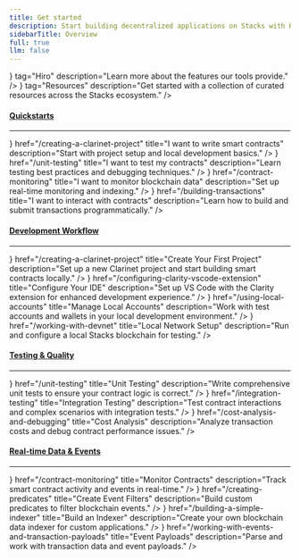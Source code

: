 ```yaml
---
title: Get started
description: Start building decentralized applications on Stacks with Hiro tools.
sidebarTitle: Overview
full: true
llm: false
---
```



<div className='flex flex-col space-y-10 pt-0'>

<Cards>
  <SecondaryCard
    href="/features"
    title="Intro to Hiro tooling"
    icon={<Hiro />}
    tag="Hiro"
    description="Learn more about the features our tools provide."
  />
  <SecondaryCard
    href="/recommended-resources"
    title="Recommended resources"
    icon={<NotebookIcon />}
    tag="Resources"
    description="Get started with a collection of curated resources across the Stacks ecosystem."
  />
</Cards>

<div className="flex flex-col">
  <h4 id="explore-by-goal" className="scroll-m-20">
    <a
      href="#explore-by-goal"
      className="not-prose group text-sm text-muted-foreground uppercase"
    >
      Quickstarts
    </a>
  </h4>
  <hr className="border-t border-border my-2" />
  <Cards>
    <SmallCard
      icon={<Rocket />}
      href="/creating-a-clarinet-project"
      title="I want to write smart contracts"
      description="Start with project setup and local development basics."
    />
    <SmallCard
      icon={<Shield />}
      href="/unit-testing"
      title="I want to test my contracts"
      description="Learn testing best practices and debugging techniques."
    />
    <SmallCard
      icon={<Zap />}
      href="/contract-monitoring"
      title="I want to monitor blockchain data"
      description="Set up real-time monitoring and indexing."
    />
    <SmallCard
      icon={<Hammer />}
      href="/building-transactions"
      title="I want to interact with contracts"
      description="Learn how to build and submit transactions programmatically."
    />
  </Cards>
</div>

<div className="flex flex-col">
  <h4 id="explore-by-workflow" className="scroll-m-20">
    <a
      href="#explore-by-workflow"
      className="not-prose group text-sm text-muted-foreground uppercase"
    >
      Development Workflow
    </a>
  </h4>
  <hr className="border-t border-border my-2" />
  <Cards>
    <SmallCard
      icon={<Code />}
      href="/creating-a-clarinet-project"
      title="Create Your First Project"
      description="Set up a new Clarinet project and start building smart contracts locally."
    />
    <SmallCard
      icon={<Terminal />}
      href="/configuring-clarity-vscode-extension"
      title="Configure Your IDE"
      description="Set up VS Code with the Clarity extension for enhanced development experience."
    />
    <SmallCard
      icon={<Wallet />}
      href="/using-local-accounts"
      title="Manage Local Accounts"
      description="Work with test accounts and wallets in your local development environment."
    />
    <SmallCard
      icon={<Database />}
      href="/working-with-devnet"
      title="Local Network Setup"
      description="Run and configure a local Stacks blockchain for testing."
    />
  </Cards>
</div>

<div className="flex flex-col">
  <h4 id="explore-by-testing" className="scroll-m-20">
    <a
      href="#explore-by-testing"
      className="not-prose group text-sm text-muted-foreground uppercase"
    >
      Testing & Quality
    </a>
  </h4>
  <hr className="border-t border-border my-2" />
  <Cards>
    <SmallCard
      icon={<TestTube />}
      href="/unit-testing"
      title="Unit Testing"
      description="Write comprehensive unit tests to ensure your contract logic is correct."
    />
    <SmallCard
      icon={<Layers />}
      href="/integration-testing"
      title="Integration Testing"
      description="Test contract interactions and complex scenarios with integration tests."
    />
    <SmallCard
      icon={<Calculator />}
      href="/cost-analysis-and-debugging"
      title="Cost Analysis"
      description="Analyze transaction costs and debug contract performance issues."
    />
  </Cards>
</div>

<div className="flex flex-col">
  <h4 id="explore-by-events" className="scroll-m-20">
    <a
      href="#explore-by-events"
      className="not-prose group text-sm text-muted-foreground uppercase"
    >
      Real-time Data & Events
    </a>
  </h4>
  <hr className="border-t border-border my-2" />
  <Cards>
    <SmallCard
      icon={<Activity />}
      href="/contract-monitoring"
      title="Monitor Contracts"
      description="Track smart contract activity and events in real-time."
    />
    <SmallCard
      icon={<Filter />}
      href="/creating-predicates"
      title="Create Event Filters"
      description="Build custom predicates to filter blockchain events."
    />
    <SmallCard
      icon={<Server />}
      href="/building-a-simple-indexer"
      title="Build an Indexer"
      description="Create your own blockchain data indexer for custom applications."
    />
    <SmallCard
      icon={<Package />}
      href="/working-with-events-and-transaction-payloads"
      title="Event Payloads"
      description="Parse and work with transaction data and event payloads."
    />
  </Cards>
</div>
</div>

<PageFooter />
